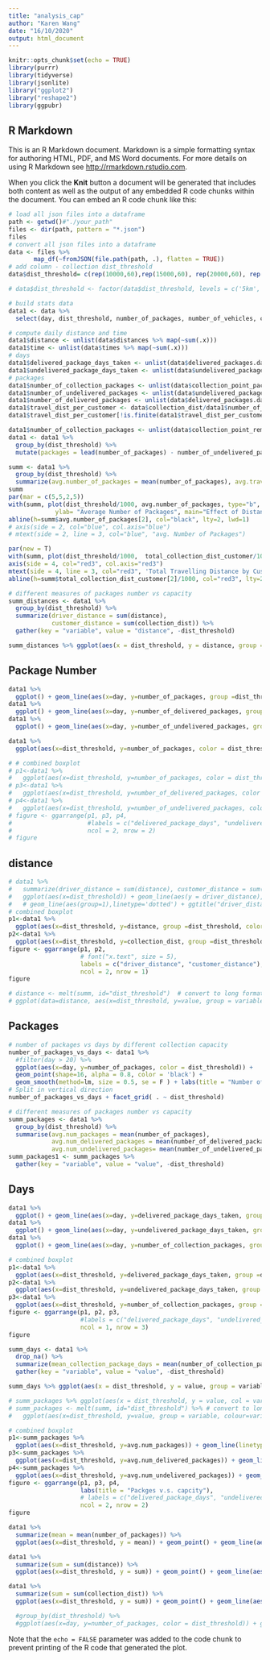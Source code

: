 ```yaml
---
title: "analysis_cap"
author: "Karen Wang"
date: "16/10/2020"
output: html_document
---
```


```r
knitr::opts_chunk$set(echo = TRUE)
library(purrr)
library(tidyverse)
library(jsonlite)
library("ggplot2")
library("reshape2")
library(ggpubr)
```

## R Markdown

This is an R Markdown document. Markdown is a simple formatting syntax for authoring HTML, PDF, and MS Word documents. For more details on using R Markdown see <http://rmarkdown.rstudio.com>.

When you click the **Knit** button a document will be generated that includes both content as well as the output of any embedded R code chunks within the document. You can embed an R code chunk like this:

```r
# load all json files into a dataframe
path <- getwd()#"./your_path"
files <- dir(path, pattern = "*.json")
files
# convert all json files into a dataframe
data <- files %>%
       map_df(~fromJSON(file.path(path, .), flatten = TRUE))
# add column - collection dist_threshold 
data$dist_threshold= c(rep(10000,60),rep(15000,60), rep(20000,60), rep(5000,60))

# data$dist_threshold <- factor(data$dist_threshold, levels = c('5km', '10km', '15km', '20km'))
```
```r
# build stats data
data1 <- data %>%
  select(day, dist_threshold, number_of_packages, number_of_vehicles, collection_dist)

# compute daily distance and time
data1$distance <- unlist(data$distances %>% map(~sum(.x)))
data1$time <- unlist(data$times %>% map(~sum(.x)))
# days
data1$delivered_package_days_taken <- unlist(data$delivered_packages.days_taken %>% map(~sum(.x)))
data1$undelivered_package_days_taken <- unlist(data$undelivered_packages.days_taken %>% map(~sum(.x)))
# packages
data1$number_of_collection_packages <- unlist(data$collection_point_packages %>% map(~sum(.x))) 
data1$number_of_undelivered_packages <- unlist(data$undelivered_packages.days_taken %>% map(~length(.x))) # calculate the number of 
data1$number_of_delivered_packages <- unlist(data$delivered_packages.days_taken %>% map(~length(.x))) # calculate the number of delivered packages every day
data1$travel_dist_per_customer <- data$collection_dist/data1$number_of_collection_packages
data1$travel_dist_per_customer[!is.finite(data1$travel_dist_per_customer)]<-0

data1$number_of_collection_packages <- unlist(data$collection_point_removed_packages %>% map(~sum(.x)))
data1 <- data1 %>%
  group_by(dist_threshold) %>%
  mutate(packages = lead(number_of_packages) - number_of_undelivered_packages) # compute packages
```
```r
summ <- data1 %>%
  group_by(dist_threshold) %>%
  summarize(avg.number_of_packages = mean(number_of_packages), avg.travel_dist_per_customer = mean(travel_dist_per_customer), total_collection_dist_customer = sum(collection_dist)) 
summ
par(mar = c(5,5,2,5))
with(summ, plot(dist_threshold/1000, avg.number_of_packages, type="b",  ylim = c(0,200), xlab= "Distance Threshold (km)",
             ylab= "Average Number of Packages", main="Effect of Distance Threshold"))
abline(h=summ$avg.number_of_packages[2], col="black", lty=2, lwd=1)
# axis(side = 2, col="blue", col.axis="blue")
# mtext(side = 2, line = 3, col="blue", "avg. Number of Packages")

par(new = T)
with(summ, plot(dist_threshold/1000,  total_collection_dist_customer/1000,  , ylim = c(000,4000), type="b", pch=15, col="red3", axes=F, xlab=NA, ylab=NA, cex=1.2))
axis(side = 4, col="red3", col.axis="red3")
mtext(side = 4, line = 3, col="red3", 'Total Travelling Distance by Customer (km)')
abline(h=summ$total_collection_dist_customer[2]/1000, col="red3", lty=2, lwd=1)
```

```r
# different measures of packages number vs capacity
summ_distances <- data1 %>%
  group_by(dist_threshold) %>%
  summarize(driver_distance = sum(distance), 
            customer_distance = sum(collection_dist)) %>%
  gather(key = "variable", value = "distance", -dist_threshold)
```
```r
summ_distances %>% ggplot(aes(x = dist_threshold, y = distance, group = variable)) + geom_line(aes(color = variable)) + geom_point(aes(color = variable)) #+ scale_color_manual(values = c("darkred", "steelblue")) + ggtitle("distance vs. dist_threshold")
```

## Package Number
```r
data1 %>% 
  ggplot() + geom_line(aes(x=day, y=number_of_packages, group =dist_threshold, color = dist_threshold)) + ggtitle("Number of Packages over Time")
data1 %>% 
  ggplot() + geom_line(aes(x=day, y=number_of_delivered_packages, group =dist_threshold, color = dist_threshold)) + ggtitle("number_of_delivered_packages over time")
data1 %>% 
  ggplot() + geom_line(aes(x=day, y=number_of_undelivered_packages, group =dist_threshold, color = dist_threshold)) + ggtitle("number_of_undelivered_packages over time")

data1 %>% 
  ggplot(aes(x=dist_threshold, y=number_of_packages, color = dist_threshold)) + geom_boxplot() + ggtitle("Number of Packages vs Distance Threshold")

# # combined boxplot
# p1<-data1 %>% 
#   ggplot(aes(x=dist_threshold, y=number_of_packages, color = dist_threshold)) + geom_boxplot() + ggtitle("number_of_packages vs collection capcity")
# p3<-data1 %>% 
#   ggplot(aes(x=dist_threshold, y=number_of_delivered_packages, color = dist_threshold)) + geom_boxplot() + ggtitle("number_of_delivered_packages vs collection dist_threshold")
# p4<-data1 %>% 
#   ggplot(aes(x=dist_threshold, y=number_of_undelivered_packages, color = dist_threshold)) + geom_boxplot() + ggtitle("number_of_undelivered_packages vs collection dist_threshold")
# figure <- ggarrange(p1, p3, p4,
#                     #labels = c("delivered_package_days", "undelivered_package_days", "collection_package_days"),
#                     ncol = 2, nrow = 2)
# figure
```
## distance
```r
# data1 %>% 
#   summarize(driver_distance = sum(distance), customer_distance = sum(collection_dist)) %>% 
#   ggplot(aes(x=dist_threshold)) + geom_line(aes(y = driver_distance), color = "darkred") + geom_line(aes(y = customer_distance), color="steelblue", linetype="twodash")
#   # geom_line(aes(group=1),linetype='dotted') + ggtitle("driver_distance vs. dist_threshold")
# combined boxplot
p1<-data1 %>% 
  ggplot(aes(x=dist_threshold, y=distance, group =dist_threshold, color = dist_threshold)) + geom_boxplot()#+ stat_summary(fun.y=mean, geom="point", shape=23, size=4) #+ ggtitle("driver_distance vs collection dist_threshold")
p2<-data1 %>% 
  ggplot(aes(x=dist_threshold, y=collection_dist, group =dist_threshold, color = dist_threshold)) + geom_boxplot() #+ ggtitle("customer_distance vs collection dist_threshold")
figure <- ggarrange(p1, p2,
                    # font("x.text", size = 5),
                    labels = c("driver_distance", "customer_distance"),
                    ncol = 2, nrow = 1)
figure

# distance <- melt(summ, id="dist_threshold")  # convert to long format
# ggplot(data=distance, aes(x=dist_threshold, y=value, group = variable, colour=variable)) + geom_line() + geom_point()
```

## Packages
```r
# number of packages vs days by different collection capacity
number_of_packages_vs_days <- data1 %>% 
  #filter(day > 20) %>%
  ggplot(aes(x=day, y=number_of_packages, color = dist_threshold)) + 
  geom_point(shape=16, alpha = 0.8, color = 'black') +
  geom_smooth(method=lm, size = 0.5, se = F ) + labs(title = "Number of Packages v.s. Days by Collection Capacity")
# Split in vertical direction
number_of_packages_vs_days + facet_grid( . ~ dist_threshold) 

```



```r
# different measures of packages number vs capacity
summ_packages <- data1 %>%
  group_by(dist_threshold) %>%
  summarise(avg.num_packages = mean(number_of_packages), 
            avg.num_delivered_packages = mean(number_of_delivered_packages), 
            avg.num_undelivered_packages= mean(number_of_undelivered_packages))
summ_packages1 <- summ_packages %>% 
  gather(key = "variable", value = "value", -dist_threshold)

```

## Days
```r
data1 %>% 
  ggplot() + geom_line(aes(x=day, y=delivered_package_days_taken, group =dist_threshold, color = dist_threshold)) + ggtitle("delivered_package_days over time")
data1 %>% 
  ggplot() + geom_line(aes(x=day, y=undelivered_package_days_taken, group =dist_threshold, color = dist_threshold)) + ggtitle("delivered_package_days over time")
data1 %>% 
  ggplot() + geom_line(aes(x=day, y=number_of_collection_packages, group =dist_threshold, color = dist_threshold)) + ggtitle("collection_package_days over time")
```
```r
# combined boxplot
p1<-data1 %>% 
  ggplot(aes(x=dist_threshold, y=delivered_package_days_taken, group =dist_threshold, color = dist_threshold)) + geom_boxplot() + ggtitle("delivered_package_days vs collection dist_threshold")
p2<-data1 %>% 
  ggplot(aes(x=dist_threshold, y=undelivered_package_days_taken, group =dist_threshold, color = dist_threshold)) + geom_boxplot() + ggtitle("undelivered_package_days vs collection dist_threshold")
p3<-data1 %>% 
  ggplot(aes(x=dist_threshold, y=number_of_collection_packages, group =dist_threshold, color = dist_threshold)) + geom_boxplot() + ggtitle("collection_package_days vs collection dist_threshold")
figure <- ggarrange(p1, p2, p3,
                    #labels = c("delivered_package_days", "undelivered_package_days", "collection_package_days"),
                    ncol = 1, nrow = 3)
figure

summ_days <- data1 %>% 
  drop_na() %>% 
  summarize(mean_collection_package_days = mean(number_of_collection_packages), mean_delivered_package_days = mean(delivered_package_days_taken), mean_undelivered_package_days = mean(undelivered_package_days_taken)) %>% #mean_number_of_packages = mean(number_of_packages), 
  gather(key = "variable", value = "value", -dist_threshold) 

summ_days %>% ggplot(aes(x = dist_threshold, y = value, group = variable)) + geom_line(aes(color = variable), linetype='dotted') + geom_point(aes(color = variable)) #+ scale_color_manual(values = c("darkred", "steelblue")) 

# summ_packages %>% ggplot(aes(x = dist_threshold, y = value, col = variable)) + geom_boxplot()
# summ_packages <- melt(summ, id="dist_threshold") %>% # convert to long format
#   ggplot(aes(x=dist_threshold, y=value, group = variable, colour=variable)) + geom_line() + geom_point()

```

```r
# combined boxplot
p1<-summ_packages %>% 
  ggplot(aes(x=dist_threshold, y=avg.num_packages)) + geom_line(linetype='dotted') + geom_point()
p3<-summ_packages %>% 
  ggplot(aes(x=dist_threshold, y=avg.num_delivered_packages)) + geom_line(linetype='dotted') + geom_point()
p4<-summ_packages %>% 
  ggplot(aes(x=dist_threshold, y=avg.num_undelivered_packages)) + geom_line(linetype='dotted') + geom_point()
figure <- ggarrange(p1, p3, p4,
                    labs(title = "Packges v.s. capcity"),
                    # labels = c("delivered_package_days", "undelivered_package_days", "collection_package_days"),
                    ncol = 2, nrow = 2)
figure
```
```r
data1 %>% 
  summarize(mean = mean(number_of_packages)) %>% 
  ggplot(aes(x=dist_threshold, y = mean)) + geom_point() + geom_line(aes(group=1),linetype='dotted') + ggtitle("number_of_packages vs. dist_threshold")

data1 %>% 
  summarize(sum = sum(distance)) %>% 
  ggplot(aes(x=dist_threshold, y = sum)) + geom_point() + geom_line(aes(group=1),linetype='dotted') + ggtitle("driver_distance vs. dist_threshold")

data1 %>% 
  summarize(sum = sum(collection_dist)) %>% 
  ggplot(aes(x=dist_threshold, y = sum)) + geom_point() + geom_line(aes(group=1),linetype='dotted') + ggtitle("customer_distance vs. dist_threshold")

  #group_by(dist_threshold) %>% 
  #ggplot(aes(x=day, y=number_of_packages, color = dist_threshold)) + geom_line(aes(group=1)) # + geom_bar(stat="identity") + ggtitle("tip_amount vs. hour")
```

Note that the `echo = FALSE` parameter was added to the code chunk to prevent printing of the R code that generated the plot.
